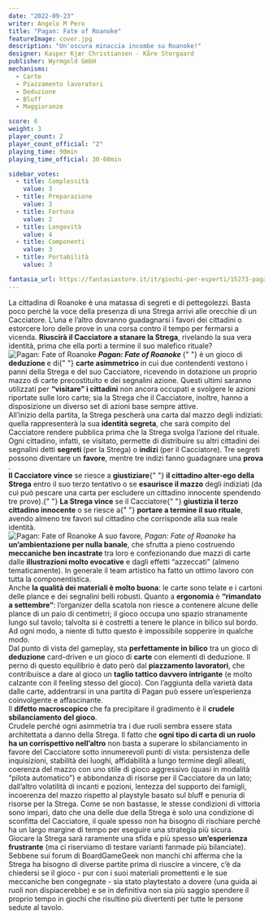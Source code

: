 ```yaml
---
date: "2022-09-23"
writer: Angelo M Pero
title: "Pagan: Fate of Roanoke"
featureImage: cover.jpg
description: "Un'oscura minaccia incombe su Roanoke!"
designer: Kasper Kjær Christiansen - Kåre Storgaard
publisher: Wyrmgold GmbH
mechanisms:
  - Carte
  - Piazzamento lavoratori
  - Deduzione
  - Bluff
  - Maggioranze

score: 6
weight: 3
player_count: 2
player_count_official: "2"
playing_time: 90min
playing_time_official: 30-60min

sidebar_votes:
  - title: Complessità
    value: 3
  - title: Preparazione
    value: 3
  - title: Fortuna
    value: 2
  - title: Longevità
    value: 4
  - title: Componenti
    value: 3
  - title: Portabilità
    value: 3

fantasia_url: https://fantasiastore.it/it/giochi-per-esperti/15273-pagan-fate-of-roanoke-eng.html
---
```


<Setting>
  La cittadina di Roanoke è una matassa di segreti e di pettegolezzi. Basta poco
  perché la voce della presenza di una Strega arrivi alle orecchie di un
  Cacciatore. L’una e l’altro dovranno guadagnarsi i favori dei cittadini o
  estorcere loro delle prove in una corsa contro il tempo per fermarsi a
  vicenda. <strong>Riuscirà il Cacciatore a stanare la Strega</strong>,
  rivelando la sua vera identità, prima che ella porti a termine il suo malefico
  rituale?
  <br />
</Setting>

<img src="./game1.jpg" alt="Pagan: Fate of Roanoke" />

<Rules>
  <strong>
    <em>Pagan: Fate of Roanoke</em>
  </strong>{" "}
  è un gioco di <strong>deduzione </strong>e di{" "}
  <strong>carte asimmetrico </strong>in cui due contendenti vestono i panni
  della Strega e del suo Cacciatore, ricevendo in dotazione un proprio mazzo di
  carte precostituito e dei segnalini azione. Questi ultimi saranno utilizzati
  per <strong>“visitare” i cittadini</strong> non ancora occupati e svolgere le
  azioni riportate sulle loro carte; sia la Strega che il Cacciatore, inoltre,
  hanno a disposizione un diverso set di azioni base sempre attive.
  <br />
  All’inizio della partita, la Strega pescherà una carta dal mazzo degli
  indiziati: quella rappresenterà la sua <strong>identità segreta</strong>, che
  sarà compito del Cacciatore rendere pubblica prima che la Strega svolga
  l’azione del rituale. Ogni cittadino, infatti, se visitato, permette di
  distribuire su altri cittadini dei segnalini detti <strong>segreti </strong>
  (per la Strega) o <strong>indizi </strong>(per il Cacciatore). Tre segreti possono
  diventare un <strong>favore</strong>, mentre tre indizi fanno guadagnare una <strong>
    prova
  </strong>.<br />
  <strong>Il Cacciatore vince</strong> se riesce a <strong>giustiziare</strong>{" "}
  <strong>il cittadino alter-ego della Strega</strong> entro il suo terzo
  tentativo o se <strong>esaurisce il mazzo</strong> degli indiziati (da cui può
  pescare una carta per escludere un cittadino innocente spendendo tre prove).{" "}
  <strong>La Strega vince</strong> se il Cacciatore{" "}
  <strong>giustizia il terzo cittadino innocente</strong> o se riesce a{" "}
  <strong>portare a termine il suo rituale</strong>, avendo almeno tre favori
  sul cittadino che corrisponde alla sua reale identità.
  <br />
</Rules>

<img src="./game2.jpg" alt="Pagan: Fate of Roanoke" />

<Feedback>
A suo favore, <em>Pagan: Fate of Roanoke</em> ha <strong>un’ambientazione per nulla banale</strong>, che sfrutta a pieno costruendo <strong>meccaniche ben incastrate</strong> tra loro e confezionando due mazzi di carte dalle <strong>illustrazioni molto evocative</strong> e dagli effetti “azzeccati” (almeno tematicamente). In generale il team artistico ha fatto un ottimo lavoro con tutta la componentistica.<br />
Anche <strong>la qualità dei materiali è molto buona</strong>: le carte sono telate e i cartoni delle plance e dei segnalini belli robusti. 
Quanto a <strong>ergonomia</strong> è <strong>“rimandato a settembre”</strong>: l’organizer della scatola non riesce a contenere alcune delle plance di un paio di centimetri; il gioco occupa uno spazio stranamente lungo sul tavolo; talvolta si è costretti a tenere le plance in bilico sul bordo. Ad ogni modo, a niente di tutto questo è impossibile sopperire in qualche modo.<br />
Dal punto di vista del gameplay, sta <strong>perfettamente in bilico</strong> tra un gioco di <strong>deduzione</strong> card-driven e un gioco di <strong>carte</strong> con elementi di deduzione. Il perno di questo equilibrio è dato però dal <strong>piazzamento lavoratori</strong>, che contribuisce a dare al gioco un <strong>taglio tattico davvero intrigante</strong> (e molto calzante con il feeling stesso del gioco). Con l’aggiunta della varietà data dalle carte, addentrarsi in una partita di Pagan può essere un’esperienza coinvolgente e affascinante.<br />
Il <strong>difetto macroscopico</strong> che fa precipitare il gradimento è il <strong>crudele sbilanciamento del gioco</strong>.<br />
Crudele perché ogni asimmetria tra i due ruoli sembra essere stata architettata a danno della Strega. Il fatto che <strong>ogni tipo di carta di un ruolo ha un corrispettivo nell’altro</strong> non basta a superare lo sbilanciamento in favore del Cacciatore sotto innumerevoli punti di vista: persistenza delle inquisizioni, stabilità dei luoghi, affidabilità a lungo termine degli alleati, coerenza del mazzo con uno stile di gioco aggressivo (quasi in modalità “pilota automatico”) e abbondanza di risorse per il Cacciatore da un lato; dall’altro volatilità di incanti e pozioni, lentezza del supporto dei famigli, incoerenza del mazzo rispetto al playstyle basato sul bluff e penuria di risorse per la Strega. Come se non bastasse, le stesse condizioni di vittoria sono impari, dato che una delle due della Strega è solo una condizione di sconfitta del Cacciatore, il quale spesso non ha bisogno di rischiare perché ha un largo margine di tempo per eseguire una strategia più sicura. <br />
Giocare la Strega sarà raramente una sfida e più spesso <strong>un’esperienza frustrante</strong> (ma ci riserviamo di testare varianti fanmade più bilanciate). Sebbene sui forum di BoardGameGeek non manchi chi afferma che la Strega ha bisogno di diverse partite prima di riuscire a vincere, c’è da chiedersi se il gioco - pur con i suoi materiali promettenti e le sue meccaniche ben congegnate - sia stato playtestato a dovere (una guida ai ruoli non dispiacerebbe) e se in definitiva non sia più saggio spendere il proprio tempo in giochi che risultino più divertenti per tutte le persone sedute al tavolo.<br />

</Feedback>

